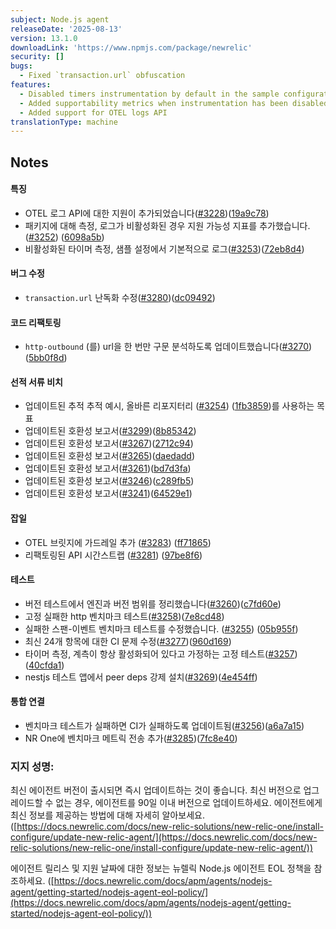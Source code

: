 ```yaml
---
subject: Node.js agent
releaseDate: '2025-08-13'
version: 13.1.0
downloadLink: 'https://www.npmjs.com/package/newrelic'
security: []
bugs:
  - Fixed `transaction.url` obfuscation
features:
  - Disabled timers instrumentation by default in the sample configuration
  - Added supportability metrics when instrumentation has been disabled for a package
  - Added support for OTEL logs API
translationType: machine
---
```


## Notes

#### 특징

* OTEL 로그 API에 대한 지원이 추가되었습니다([#3228](https://github.com/newrelic/node-newrelic/pull/3228))([19a9c78](https://github.com/newrelic/node-newrelic/commit/19a9c788c27f084618093d94a31b7badd5fcafd9))
* 패키지에 대해 측정, 로그가 비활성화된 경우 지원 가능성 지표를 추가했습니다. ([#3252](https://github.com/newrelic/node-newrelic/pull/3252)) ([6098a5b](https://github.com/newrelic/node-newrelic/commit/6098a5b24497029686f0253d68e2d3138e84a27b))
* 비활성화된 타이머 측정, 샘플 설정에서 기본적으로 로그([#3253](https://github.com/newrelic/node-newrelic/pull/3253))([72eb8d4](https://github.com/newrelic/node-newrelic/commit/72eb8d4450e2f2eb958d5faf472a94c2b93b0b81))

#### 버그 수정

* `transaction.url` 난독화 수정([#3280](https://github.com/newrelic/node-newrelic/pull/3280))([dc09492](https://github.com/newrelic/node-newrelic/commit/dc09492228e0ddae2598e0edd5403bd01cd3bbcd))

#### 코드 리팩토링

* `http-outbound` (를) url을 한 번만 구문 분석하도록 업데이트했습니다([#3270](https://github.com/newrelic/node-newrelic/pull/3270))([5bb0f8d](https://github.com/newrelic/node-newrelic/commit/5bb0f8d79ab9cf7100d323166302b509edce3ff1))

#### 선적 서류 비치

* 업데이트된 추적 추적 예시, 올바른 리포지터리 ([#3254](https://github.com/newrelic/node-newrelic/pull/3254)) ([1fb3859](https://github.com/newrelic/node-newrelic/commit/1fb3859ed905c03d601a5344436037969fcc1256))를 사용하는 목표
* 업데이트된 호환성 보고서([#3299](https://github.com/newrelic/node-newrelic/pull/3299))([8b85342](https://github.com/newrelic/node-newrelic/commit/8b85342f35c7fe92287b227f48fb2d14079070bf))
* 업데이트된 호환성 보고서([#3267](https://github.com/newrelic/node-newrelic/pull/3267))([2712c94](https://github.com/newrelic/node-newrelic/commit/2712c94a07c13cea6dd7a488e6df960daba55307))
* 업데이트된 호환성 보고서([#3265](https://github.com/newrelic/node-newrelic/pull/3265))([daedadd](https://github.com/newrelic/node-newrelic/commit/daedadde1766ddb8b0d94b6d9599bdd246073576))
* 업데이트된 호환성 보고서([#3261](https://github.com/newrelic/node-newrelic/pull/3261))([bd7d3fa](https://github.com/newrelic/node-newrelic/commit/bd7d3fa1bed4ce312ef7609fc2dd87aa348ed2b6))
* 업데이트된 호환성 보고서([#3246](https://github.com/newrelic/node-newrelic/pull/3246))([c289fb5](https://github.com/newrelic/node-newrelic/commit/c289fb5d241c85c6ff4d20c5a54222178475ce33))
* 업데이트된 호환성 보고서([#3241](https://github.com/newrelic/node-newrelic/pull/3241))([64529e1](https://github.com/newrelic/node-newrelic/commit/64529e189e409cfedf552f8c212a36997df408b4))

#### 잡일

* OTEL 브릿지에 가드레일 추가 ([#3283](https://github.com/newrelic/node-newrelic/pull/3283)) ([ff71865](https://github.com/newrelic/node-newrelic/commit/ff718658754d711b3b837e5ad633a8da4feeba7e))
* 리팩토링된 API 시간스트랩 ([#3281](https://github.com/newrelic/node-newrelic/pull/3281)) ([97be8f6](https://github.com/newrelic/node-newrelic/commit/97be8f6b67c364a5a720d2889989ce3dfacb2cf5))

#### 테스트

* 버전 테스트에서 엔진과 버전 범위를 정리했습니다([#3260](https://github.com/newrelic/node-newrelic/pull/3260))([c7fd60e](https://github.com/newrelic/node-newrelic/commit/c7fd60e938aaaf9b13dc4055f6aff02508ae554c))
* 고정 실패한 http 벤치마크 테스트([#3258](https://github.com/newrelic/node-newrelic/pull/3258))([7e8cd48](https://github.com/newrelic/node-newrelic/commit/7e8cd480786f7d971a8c6263c6cc82e92fbc0fe1))
* 실패한 스팬-이벤트 벤치마크 테스트를 수정했습니다. ([#3255](https://github.com/newrelic/node-newrelic/pull/3255)) ([05b955f](https://github.com/newrelic/node-newrelic/commit/05b955fb6ff2a470b82436964eeeaed8e93962ae))
* 최신 24개 항목에 대한 CI 문제 수정([#3277](https://github.com/newrelic/node-newrelic/pull/3277))([960d169](https://github.com/newrelic/node-newrelic/commit/960d169122fc821a432eb7c200ba713963b66289))
* 타이머 측정, 계측이 항상 활성화되어 있다고 가정하는 고정 테스트([#3257](https://github.com/newrelic/node-newrelic/pull/3257))([40cfda1](https://github.com/newrelic/node-newrelic/commit/40cfda159a86f7c83bdfc783480ad56183098b45))
* nestjs 테스트 앱에서 peer deps 강제 설치([#3269](https://github.com/newrelic/node-newrelic/pull/3269))([4e454ff](https://github.com/newrelic/node-newrelic/commit/4e454ffabef4aa6a731bc07bb730d29e726b4713))

#### 통합 연결

* 벤치마크 테스트가 실패하면 CI가 실패하도록 업데이트됨([#3256](https://github.com/newrelic/node-newrelic/pull/3256))([a6a7a15](https://github.com/newrelic/node-newrelic/commit/a6a7a15d1d8d1241ca88c9d3c33ec537fe5c0164))
* NR One에 벤치마크 메트릭 전송 추가([#3285](https://github.com/newrelic/node-newrelic/pull/3285))([7fc8e40](https://github.com/newrelic/node-newrelic/commit/7fc8e40e3d9995fd161b85e4e0ef92501aed9369))

### 지지 성명:

최신 에이전트 버전이 출시되면 즉시 업데이트하는 것이 좋습니다. 최신 버전으로 업그레이드할 수 없는 경우, 에이전트를 90일 이내 버전으로 업데이트하세요. 에이전트에게 최신 정보를 제공하는 방법에 대해 자세히 알아보세요. ([https://docs.newrelic.com/docs/new-relic-solutions/new-relic-one/install-configure/update-new-relic-agent/](https://docs.newrelic.com/docs/new-relic-solutions/new-relic-one/install-configure/update-new-relic-agent/))

에이전트 릴리스 및 지원 날짜에 대한 정보는 뉴렐릭 Node.js 에이전트 EOL 정책을 참조하세요. ([https://docs.newrelic.com/docs/apm/agents/nodejs-agent/getting-started/nodejs-agent-eol-policy/](https://docs.newrelic.com/docs/apm/agents/nodejs-agent/getting-started/nodejs-agent-eol-policy/))